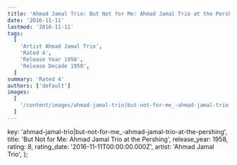 ```yaml
---
title: 'Ahmad Jamal Trio: But Not for Me: Ahmad Jamal Trio at the Pershing (1958)'
date: '2016-11-11'
lastmod: '2016-11-11'
tags:
  [
    'Artist Ahmad Jamal Trio',
    'Rated 4',
    'Release Year 1958',
    'Release Decade 1950',
  ]
summary: 'Rated 4'
authors: ['default']
images:
  [
    '/content/images/ahmad-jamal-trio|but-not-for-me_-ahmad-jamal-trio-at-the-pershing.jpg',
  ]
---
```


  key: 'ahmad-jamal-trio|but-not-for-me_-ahmad-jamal-trio-at-the-pershing',
  title: 'But Not for Me: Ahmad Jamal Trio at the Pershing',
  release_year: 1958,
  rating: 8,
  rating_date: '2016-11-11T00:00:00.000Z',
  artist: 'Ahmad Jamal Trio',
};

<MusicRating data={data} />
